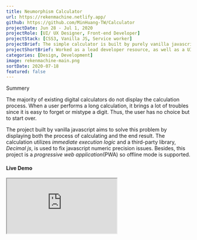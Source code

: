 ```yaml
---
title: Neumorphism Calculator
url: https://rekenmachine.netlify.app/
github: https://github.com/MinHuang-TW/Calculator
projectDate: Jun 28 - Jul 1, 2020
projectRole: [UI/ UX Designer, Front-end Developer]
projectStack: [CSS3, Vanilla JS, Service worker]
projectBrief: The simple calculator is built by purely vanilla javascript and it utilizes immediate execution logic. Offline mode is also supported since this project is a progressive web application (PWA).
projectShortBrief: Worked as a lead developer resource, as well as a UI/UX designer, on the new Alienware Command Center.
categories: [Design, Development]
image: rekenmachine-main.png
sortDate: 2020-07-18
featured: false
---
```


<div class='iframe-container'>
<div>
<TitleAnchored gutterTop>Summery</TitleAnchored>

The majority of existing digital calculators do not display the calculation process. When a user performs a long calculation, it brings a lot of troubles since it is easy to forget or mistype a digit. Thus, the user has no choice but to start over.

The project built by vanilla javascript aims to solve this problem by displaying both the process of calculating and the end result. The calculation utilizes _immediate execution logic_ and a third-party library, _Decimal js_, is used to fix javascript numeric precision issues. Besides, this project is a _progressive web application_(PWA) so offline mode is supported.

<h4>
  Live Demo <BsArrowRight />
</h4>

</div>

<iframe
  class="calculator"
  name="js calculator"
  src="https://rekenmachine.netlify.app/"
/>

</div>

<TitleAnchored>Design Goal</TitleAnchored>

- Display each calculation step until the calculation is done
- Clear visual hierarchy between calculating digits and the end result
- Smooth pressing interaction with salient user feedback
- _Responsive web design_(RWD) across mobile devices(e.g. mobile phone, tablet)

<TitleAnchored>User Interface Design</TitleAnchored>

The user interface of the calculator was designed based on the core of _Neumorphism_, which became a popular visual design trend that blends techniques from skeuomorphism, realism, and flat design in late 2019. One of the advantages of neumorphic button is the salient user feedback while the button is active or inactive.

<div class='figure-container'>

![Design system of user interface](./calculator-design-system.png)

</div>
<div class='figure-container'>

![Cross-platform design](./calculator-rwd.png)

</div>
